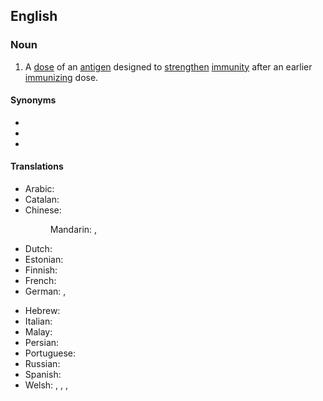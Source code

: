 ==English==

===Noun===
{{en-noun}}
# A [[dose]] of an [[antigen]] designed to [[strengthen]] [[immunity]] after an earlier [[immunizing]] dose.

====Synonyms====
* {{l|en|booster}}
* {{l|en|booster injection}}
* {{l|en|booster shot}}

====Translations====
{{trans-top|dose of an antigen designed to strengthen immunity after an earlier immunizing dose}}
* Arabic: {{t-needed|ar}}
* Catalan: {{t|ca|dosi de record|f}}
* Chinese:
*: Mandarin: {{t|cmn|加強劑量}}, {{t|cmn|加强剂量|tr=jiāqiáng jìliàng}}
* Dutch: {{t+|nl|booster|c}}
* Estonian: {{t+|et|tõhustusdoos}}
* Finnish: {{t|fi|tehosterokotus}}
* French: {{t+|fr|rappel|m}}
* German: {{t|de|Wiederholungsimpfung|f}}, {{t+|de|Auffrischungsimpfung|f}}
{{trans-mid}}
* Hebrew: {{t-needed|he}}
* Italian: {{t+|it|dose di richiamo|f}}
* Malay: {{t+|ms|dos penggalak}}
* Persian: {{t|fa|دوز یادآور|tr=doz-e yâdâvar}}
* Portuguese: {{t-needed|pt}}
* Russian: {{t-needed|ru}}
* Spanish: {{t+|es|recuerdo|m}}
* Welsh: {{t|cy|hyblyn|m}}, {{t|cy|dos atgyfnerthu|m}}, {{t|cy|pigiad atgyfnerthu|m}}, {{t|cy|brechlyn atgyfnerthu|m}}
{{trans-bottom}}

{{c|en|Immunology}}